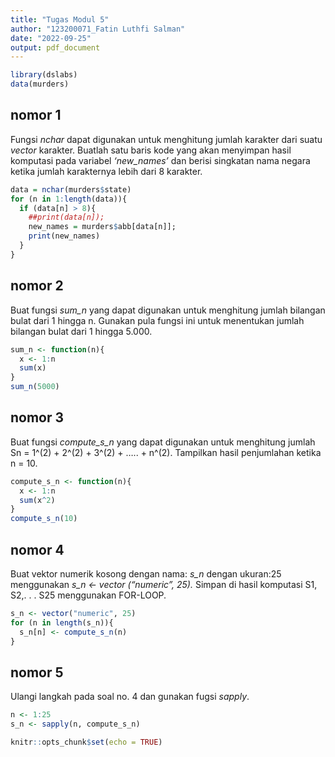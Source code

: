 ```yaml
---
title: "Tugas Modul 5"
author: "123200071_Fatin Luthfi Salman"
date: "2022-09-25"
output: pdf_document
---
```


```r
library(dslabs)
data(murders)
```


## nomor 1

Fungsi *nchar* dapat digunakan untuk menghitung jumlah karakter dari suatu *vector* karakter. Buatlah satu baris kode yang akan menyimpan hasil komputasi pada variabel *‘new_names’* dan berisi singkatan nama negara ketika jumlah karakternya lebih dari 8 karakter.

```r
data = nchar(murders$state)
for (n in 1:length(data)){
  if (data[n] > 8){
    ##print(data[n]);
    new_names = murders$abb[data[n]];
    print(new_names)
  }
}

```



## nomor 2

Buat fungsi *sum_n* yang dapat digunakan untuk menghitung jumlah bilangan bulat dari 1 hingga n. Gunakan pula fungsi ini untuk menentukan jumlah bilangan bulat dari 1 hingga 5.000.


```r
sum_n <- function(n){
  x <- 1:n 
  sum(x)
}
sum_n(5000)

```


## nomor 3

Buat fungsi *compute_s_n* yang dapat digunakan untuk menghitung jumlah Sn = 1^(2) + 2^(2) + 3^(2) + ..... + n^(2). Tampilkan hasil penjumlahan ketika n = 10.

```r
compute_s_n <- function(n){
  x <- 1:n 
  sum(x^2)
}
compute_s_n(10)
```


## nomor 4

Buat vektor numerik kosong dengan nama: _s_n_ dengan ukuran:25 menggunakan _s_n <- vector ("numeric", 25)._ 
Simpan di hasil komputasi S1, S2,. . . S25 menggunakan FOR-LOOP.

```r
s_n <- vector("numeric", 25)
for (n in length(s_n)){
  s_n[n] <- compute_s_n(n)
}
```


## nomor 5

Ulangi langkah pada soal no. 4 dan gunakan fugsi *sapply*. 
```r
n <- 1:25
s_n <- sapply(n, compute_s_n)
```



```r
knitr::opts_chunk$set(echo = TRUE)
```


